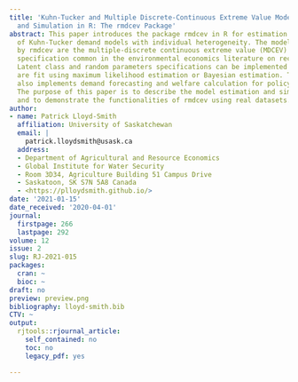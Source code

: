 ```yaml
---
title: 'Kuhn-Tucker and Multiple Discrete-Continuous Extreme Value Model Estimation
  and Simulation in R: The rmdcev Package'
abstract: This paper introduces the package rmdcev in R for estimation and simulation
  of Kuhn-Tucker demand models with individual heterogeneity. The models supported
  by rmdcev are the multiple-discrete continuous extreme value (MDCEV) model and Kuhn-Tucker
  specification common in the environmental economics literature on recreation demand.
  Latent class and random parameters specifications can be implemented and the models
  are fit using maximum likelihood estimation or Bayesian estimation. The rmdcev package
  also implements demand forecasting and welfare calculation for policy simulation.
  The purpose of this paper is to describe the model estimation and simulation framework
  and to demonstrate the functionalities of rmdcev using real datasets.
author:
- name: Patrick Lloyd-Smith
  affiliation: University of Saskatchewan
  email: |
    patrick.lloydsmith@usask.ca
  address:
  - Department of Agricultural and Resource Economics
  - Global Institute for Water Security
  - Room 3D34, Agriculture Building 51 Campus Drive
  - Saskatoon, SK S7N 5A8 Canada
  - <https://plloydsmith.github.io/>
date: '2021-01-15'
date_received: '2020-04-01'
journal:
  firstpage: 266
  lastpage: 292
volume: 12
issue: 2
slug: RJ-2021-015
packages:
  cran: ~
  bioc: ~
draft: no
preview: preview.png
bibliography: lloyd-smith.bib
CTV: ~
output:
  rjtools::rjournal_article:
    self_contained: no
    toc: no
    legacy_pdf: yes

---
```

